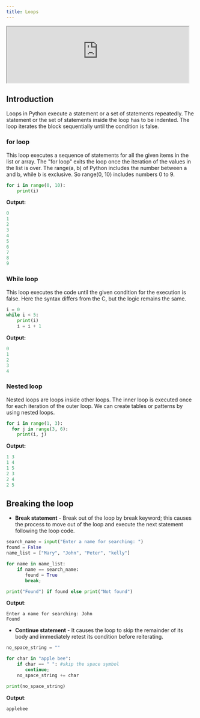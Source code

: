 ```yaml
---
title: Loops
---
```



<Draggable>
  <div class="card-demo" style={{ position: "relative", zIndex: 5 }}>
    <div
      class="card"
      style={{ backgroundColor: "#1d9dff", position: "relative", zIndex: 5 }}
    >
      <iframe
        src="https://vm.theprogrammingfoundation.org/images/emulation/python.html"
        width="96%"
        height="auto"
      ></iframe>
    </div>
  </div>
</Draggable>

## Introduction

Loops in Python execute a statement or a set of statements repeatedly. The statement
or the set of statements inside the loop has to be indented. The loop iterates the
block sequentially until the condition is false.

### for loop

This loop executes a sequence of statements for all the given items in the list or array. The "for loop" exits the loop once the iteration of the values in the list is over.
The range(a, b) of Python includes the number between a and b, while b is exclusive. So range(0, 10) includes numbers 0 to 9.

```Python
for i in range(0, 10):
    print(i)
```

**Output:**

```Python
0
1
2
3
4
5
6
7
8
9
```

### While loop

This loop executes the code until the given condition for the execution is false. Here the syntax differs from the C, but the logic remains the same.

```python
i = 0
while i < 5:
    print(i)
    i = i + 1
```

**Output:**

```Python
0
1
2
3
4
```

### Nested loop

Nested loops are loops inside other loops. The inner loop is executed once for each iteration of the outer loop.
We can create tables or patterns by using nested loops.

```Python
for i in range(1, 3):
  for j in range(3, 6):
    print(i, j)
```

**Output:**

```Python
1 3
1 4
1 5
2 3
2 4
2 5
```

## Breaking the loop

- **Break statement** - Break out of the loop by break keyword; this causes the process to move out of the loop and execute the next statement following the loop code.

```Python
search_name = input("Enter a name for searching: ")
found = False
name_list = ["Mary", "John", "Peter", "kelly"]

for name in name_list:
    if name == search_name:
       found = True
       break;

print("Found") if found else print("Not found")
```

**Output**:

```
Enter a name for searching: John
Found
```

- **Continue statement** - It causes the loop to skip the remainder of its body and immediately retest its condition before reiterating.

```python
no_space_string = ""

for char in "apple bee":
    if char == " ": #skip the space symbol
       continue;
    no_space_string += char

print(no_space_string)
```

**Output**:

```
applebee
```
